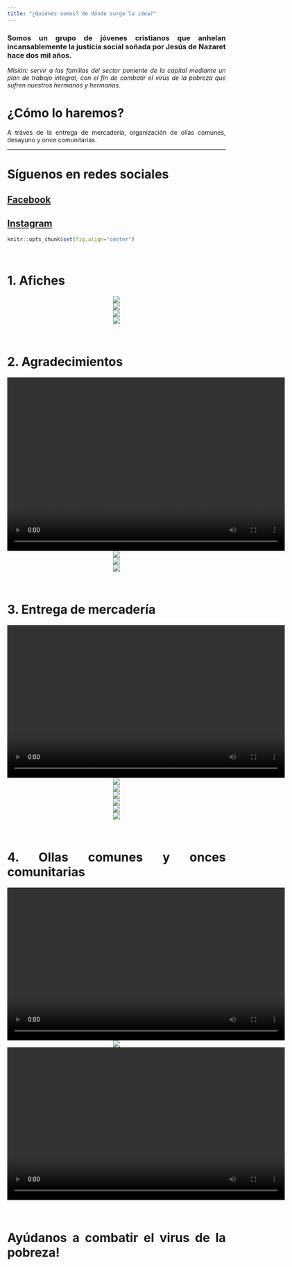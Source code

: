 ```yaml
---
title: "¿Quiénes somos? de dónde surge la idea?"
---
```


<style>
body {
text-align: justify}
</style>

### Somos un grupo de jóvenes cristianos que anhelan incansablemente la justicia social soñada por Jesús de Nazaret hace dos mil años.

*Misión: servir a las familias del sector poniente de la capital mediante un plan de trabajo integral, con el fin de combatir el virus de la pobreza que sufren nuestros hermanos y hermanas.*

# ¿Cómo lo haremos?

A tráves de la entrega de mercadería, organización de ollas comunes, desayuno y once comunitarias.

---

# Síguenos en redes sociales

## [Facebook](https://www.facebook.com/Parroquia-Cristo-de-Ema%C3%BAs-90180038266)

## [Instagram](https://instagram.com/granitos_de_mostazas?igshid=18tbl1w6vdv02)

```r
knitr::opts_chunk$set(fig.align="center")
```
<br>

# 1. Afiches 

<center>![](Capturas/centros_acopio.jpg)</center>
<center>![](Capturas/mascota.jpg)</center>
<center>![](Capturas/pijamaton.jpeg)</center>
<center>![](Capturas/porotada.jpg)</center>


<br>

# 2. Agradecimientos

<center>![](Capturas/nina.mp4){width=640 height=400}</center>
<center>![](Capturas/Don_Patricio.jpeg)</center>
<center>![](Capturas/agradecimiento1.jpeg)</center>
<center>![](Capturas/agradecimiento2.jpeg)</center>

<br>

# 3. Entrega de mercadería

<center>![](Capturas/video_entrega4tacamp.mp4){width=640 height=352}</center>
<center>![](Capturas/leandro.jpg)</center>
<center>![](Capturas/4ta_entrega_kathya.jpg)</center>
<center>![](Capturas/entrega_5julio.jpeg)</center>
<center>![](Capturas/entrega_bryan.jpeg)</center>
<center>![](Capturas/entrega_miguel.jpeg)</center>
<center>![](Capturas/ropero.jpg)</center>

<br>

# 4. Ollas comunes y onces comunitarias

<center>![](Capturas/Ollas_Comunes_video.mp4){width=640 height=352}</center>
<center>![](Capturas/Pastoral_Juvenil_ollacomun26mayo.jpeg)</center>
<center>![](Capturas/once_comunitaria.mp4){width=640 height=352}</center>

<br>

# Ayúdanos a combatir el virus de la pobreza!
